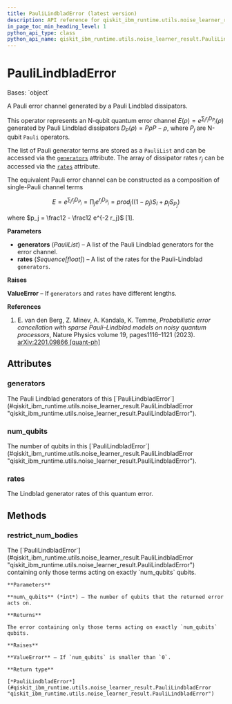 ```yaml
---
title: PauliLindbladError (latest version)
description: API reference for qiskit_ibm_runtime.utils.noise_learner_result.PauliLindbladError in the latest version of qiskit-ibm-runtime
in_page_toc_min_heading_level: 1
python_api_type: class
python_api_name: qiskit_ibm_runtime.utils.noise_learner_result.PauliLindbladError
---
```


# PauliLindbladError

<Class id="qiskit_ibm_runtime.utils.noise_learner_result.PauliLindbladError" isDedicatedPage={true} github="https://github.com/Qiskit/qiskit-ibm-runtime/tree/stable/0.35/qiskit_ibm_runtime/utils/noise_learner_result.py#L43-L134" signature="PauliLindbladError(generators, rates)" modifiers="class">
  Bases: `object`

  A Pauli error channel generated by a Pauli Lindblad dissipators.

  This operator represents an N-qubit quantum error channel $E(\rho) = e^{\sum_j r_j D_{P_j}}(\rho)$ generated by Pauli Lindblad dissipators $D_P(\rho) = P \rho P - \rho$, where $P_j$ are N-qubit `Pauli` operators.

  The list of Pauli generator terms are stored as a `PauliList` and can be accessed via the [`generators`](#qiskit_ibm_runtime.utils.noise_learner_result.PauliLindbladError.generators "qiskit_ibm_runtime.utils.noise_learner_result.PauliLindbladError.generators") attribute. The array of dissipator rates $r_j$ can be accessed via the [`rates`](#qiskit_ibm_runtime.utils.noise_learner_result.PauliLindbladError.rates "qiskit_ibm_runtime.utils.noise_learner_result.PauliLindbladError.rates") attribute.

  The equivalent Pauli error channel can be constructed as a composition of single-Pauli channel terms

$$
E = e^{\sum_j r_j D_{P_j}} = \prod_j e^{r_j D_{P_j}}
= prod_j \left( (1 - p_j) S_I + p_j S_{P_j} \right)
$$

  where $p_j = \frac12 - \frac12 e^{-2 r_j}$ \[1].

  **Parameters**

  *   **generators** (*PauliList*) – A list of the Pauli Lindblad generators for the error channel.
  *   **rates** (*Sequence\[float]*) – A list of the rates for the Pauli-Lindblad `generators`.

  **Raises**

  **ValueError** – If `generators` and `rates` have different lengths.

  **References**

  1.  E. van den Berg, Z. Minev, A. Kandala, K. Temme, *Probabilistic error cancellation with sparse Pauli–Lindblad models on noisy quantum processors*, Nature Physics volume 19, pages1116–1121 (2023). [arXiv:2201.09866 \[quant-ph\]](https://arxiv.org/abs/2201.09866)

  ## Attributes

  ### generators

  <Attribute id="qiskit_ibm_runtime.utils.noise_learner_result.PauliLindbladError.generators">
    The Pauli Lindblad generators of this [`PauliLindbladError`](#qiskit_ibm_runtime.utils.noise_learner_result.PauliLindbladError "qiskit_ibm_runtime.utils.noise_learner_result.PauliLindbladError").
  </Attribute>

  ### num\_qubits

  <Attribute id="qiskit_ibm_runtime.utils.noise_learner_result.PauliLindbladError.num_qubits">
    The number of qubits in this [`PauliLindbladError`](#qiskit_ibm_runtime.utils.noise_learner_result.PauliLindbladError "qiskit_ibm_runtime.utils.noise_learner_result.PauliLindbladError").
  </Attribute>

  ### rates

  <Attribute id="qiskit_ibm_runtime.utils.noise_learner_result.PauliLindbladError.rates">
    The Lindblad generator rates of this quantum error.
  </Attribute>

  ## Methods

  ### restrict\_num\_bodies

  <Function id="qiskit_ibm_runtime.utils.noise_learner_result.PauliLindbladError.restrict_num_bodies" github="https://github.com/Qiskit/qiskit-ibm-runtime/tree/stable/0.35/qiskit_ibm_runtime/utils/noise_learner_result.py#L110-L127" signature="restrict_num_bodies(num_qubits)">
    The [`PauliLindbladError`](#qiskit_ibm_runtime.utils.noise_learner_result.PauliLindbladError "qiskit_ibm_runtime.utils.noise_learner_result.PauliLindbladError") containing only those terms acting on exactly `num_qubits` qubits.

    **Parameters**

    **num\_qubits** (*int*) – The number of qubits that the returned error acts on.

    **Returns**

    The error containing only those terms acting on exactly `num_qubits` qubits.

    **Raises**

    **ValueError** – If `num_qubits` is smaller than `0`.

    **Return type**

    [*PauliLindbladError*](#qiskit_ibm_runtime.utils.noise_learner_result.PauliLindbladError "qiskit_ibm_runtime.utils.noise_learner_result.PauliLindbladError")
  </Function>
</Class>

